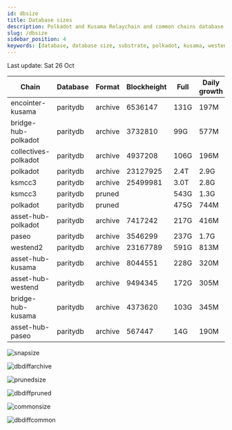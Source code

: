 ```yaml
---
id: dbsize
title: Database sizes
description: Polkadot and Kusama Relaychain and common chains database sizes
slug: /dbsize
sidebar_position: 4
keywords: [database, database size, substrate, polkadot, kusama, westend]
---
```



Last update: Sat 26 Oct

| Chain    | Database   | Format | Blockheight | Full         | Daily growth |
| ------------------------| ----------- | -------- | ------- | ---------- | ----- | 
| encointer-kusama | paritydb | archive | 6536147 | 131G | 197M |
| bridge-hub-polkadot | paritydb | archive | 3732810 | 99G | 577M |
| collectives-polkadot | paritydb | archive | 4937208 | 106G | 196M |
| polkadot | paritydb | archive | 23127925 | 2.4T | 2.9G |
| ksmcc3 | paritydb | archive | 25499981 | 3.0T | 2.8G |
| ksmcc3 | paritydb | pruned |  | 543G | 1.3G |
| polkadot | paritydb | pruned |  | 475G | 744M |
| asset-hub-polkadot | paritydb | archive | 7417242 | 217G | 416M |
| paseo | paritydb | archive | 3546299 | 237G | 1.7G |
| westend2 | paritydb | archive | 23167789 | 591G | 813M |
| asset-hub-kusama | paritydb | archive | 8044551 | 228G | 320M |
| asset-hub-westend | paritydb | archive | 9494345 | 172G | 305M |
| bridge-hub-kusama | paritydb | archive | 4373620 | 103G | 345M |
| asset-hub-paseo | paritydb | archive | 567447 | 14G | 190M |

![snapsize](/img/archivesize.png)

![dbdiffarchive](/img/dbdiffrelay.png)

![prunedsize](/img/prunedsize.png)

![dbdiffpruned](/img/dbdiffpruned.png)

![commonsize](/img/commonsize.png)

![dbdiffcommon](/img/dbdiffcommon.png)

